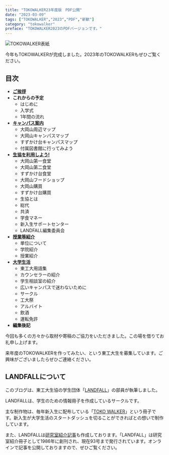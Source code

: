 ```yaml
---
title: "TOKOWALKER23年度版　PDF公開"
date: "2023-03-09"
tags: ["TOKOWALKER","2023","PDF","新歓"]
category: "tokowalker"
preface: "TOKOWALKER2023のPDFバージョンです。"
---
```


![TOKOWALKER表紙](./tokowallker23.jpg)

今年もTOKOWALKERが完成しました。2023年のTOKOWALKERもぜひご覧ください。

## 目次

- [**ご挨拶**](./tokowalker23_5-1.pdf)
- **これからの予定**
    - はじめに
    - 入学式
    - 1年間の流れ
- [**キャンパス案内**](./tokowalker23_5-2.pdf)
    - 大岡山周辺マップ
    - 大岡山キャンパスマップ
    - すずかけ台キャンパスマップ
    - 付属図書館に行ってみよう
- [**生協を利用しよう!**](./tokowalker23_5-3.pdf)
    - 大岡山第一食堂
    - 大岡山第二食堂
    - すずかけ台食堂
    - 大岡山フードショップ
    - 大岡山購買
    - すずかけ台購買
    - 生協とは
    - 総代
    - 共済
    - 学食マネー
    - 新入生サポートセンター
    - LANDFALL編集委員会
- [**授業等紹介**](./tokowalker23_5-4.pdf)
    - 単位について
    - 学院紹介
    - 授業紹介
- [**大学生活**](./tokowalker23_5-5.pdf)
    - 東工大用語集
    - カウンセラーの紹介
    - 学生相談室の紹介
    - 広いキャンパスで迷わないために
    - サークル
    - 工大祭
    - アルバイト
    - 飲酒
    - 運転免許
- **編集後記**



今回も多くの方々から取材や寄稿のご協力をいただきました。この場を借りてお礼申し上げます。

来年度のTOKOWALKERを作ってみたい、という東工大生を募集しています。ご興味がございましたらぜひご連絡ください。

## LANDFALLについて

このブログは、東工大生協の学生団体「[LANDFALL](https://landfaller.com)」の部員が執筆しました。

LANDFALLは、学生のための情報冊子を作成しているサークルです。

主な制作物は、毎年新入生に配布している「[TOKO WALKER](https://landfaller.com/category/tokowalker/)」という冊子です。新入生が大学生活のスタートダッシュを切ることができればとの想いで制作しています。

また、LANDFALLは[研究室紹介記事](https://landfaller.com/magazines)も作成しております。「LANDFALL」は研究室紹介冊子として1986年に創刊され、現在93号まで発行されています。オンラインで記事を公開しておりますので、ぜひご覧ください。
